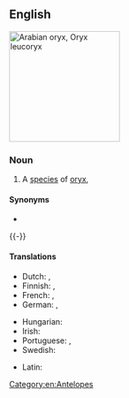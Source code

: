 ==English==
[[File:Reem-Lavan001.jpg|thumb|200px|Arabian oryx, ''Oryx leucoryx'']]
{{wikipedia}}
{{wikispecies|Oryz leucoryx}}

===Noun===
{{en-noun|es|Arabian oryx}}

# A [[species]] of [[oryx]], {{taxlink|Oryx leucoryx|species|noshow=1}}

====Synonyms====
* {{l|en|white oryx}}

{{-}}

====Translations====
{{trans-top|''Oryx leucoryx''}}
* Dutch: {{t|nl|Arabische oryx|m}}, {{t|nl|witte oryx|m}}
* Finnish: {{t|fi|valkobeisa}}, {{t|fi|arabiankeihäsantilooppi}}
* French: {{t|fr|oryx béatrix|m}}, {{t+|fr|oryx d'Arabie|m}}
* German: {{t|de|Arabische Oryx|f}}, {{t|de|Weiße Oryx|f}}
{{trans-mid}}
* Hungarian: {{t|hu|arab bejza}}
* Irish: {{t|ga|oracs Arabach|m}}
* Portuguese: {{t|pt|órix da Arábia|m}}, {{t|pt|órix árabe|m}}
* Swedish: {{t|sv|arabisk oryx|c}}
{{trans-bottom}}

{{checktrans-top}}
* Latin: {{t-check|la|Oryx leucoryx}}
{{trans-mid}}
{{trans-bottom}}

[[Category:en:Antelopes]]